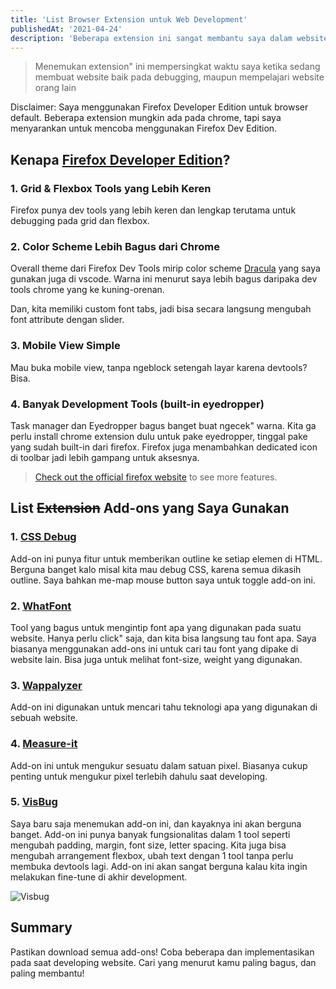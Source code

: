 ```yaml
---
title: 'List Browser Extension untuk Web Development'
publishedAt: '2021-04-24'
description: 'Beberapa extension ini sangat membantu saya dalam website development terutama nomor 1 & 5. Wajib dicoba!'
---
```


> Menemukan extension" ini mempersingkat waktu saya ketika sedang membuat website baik pada debugging, maupun mempelajari website orang lain

Disclaimer: Saya menggunakan Firefox Developer Edition untuk browser default. Beberapa extension mungkin ada pada chrome, tapi saya menyarankan untuk mencoba menggunakan Firefox Dev Edition.

## Kenapa [Firefox Developer Edition](https://www.mozilla.org/en-US/firefox/developer/)?

### 1. Grid & Flexbox Tools yang Lebih Keren

Firefox punya dev tools yang lebih keren dan lengkap terutama untuk debugging pada grid dan flexbox.

<CloudinaryImg
  className='bg-gray-500'
  publicId='theodorusclarence/blogs/my-addons/ff-1_nd3fc8.png'
  alt='Grid Tools'
  width={1440}
  height={714}
/>

### 2. Color Scheme Lebih Bagus dari Chrome

Overall theme dari Firefox Dev Tools mirip color scheme [Dracula](https://draculatheme.com/) yang saya gunakan juga di vscode. Warna ini menurut saya lebih bagus daripaka dev tools chrome yang ke kuning-orenan.

<CloudinaryImg
  className='bg-gray-500'
  publicId='theodorusclarence/blogs/my-addons/ff-2_wpx1cw.png'
  alt='Color Scheme'
  width={1440}
  height={489}
/>

Dan, kita memiliki custom font tabs, jadi bisa secara langsung mengubah font attribute dengan slider.

### 3. Mobile View Simple

Mau buka mobile view, tanpa ngeblock setengah layar karena devtools? Bisa.

<CloudinaryImg
  className='bg-gray-500'
  publicId='theodorusclarence/blogs/my-addons/ff-3_tvikoi.png'
  alt='Mobile View'
  width={1440}
  height={880}
/>

### 4. Banyak Development Tools (built-in eyedropper)

Task manager dan Eyedropper bagus banget buat ngecek" warna. Kita ga perlu install chrome extension dulu untuk pake eyedropper, tinggal pake yang sudah built-in dari firefox. Firefox juga menambahkan dedicated icon di toolbar jadi lebih gampang untuk aksesnya.

<figure className='mx-auto' style={{ width: 321 }}>
  <CloudinaryImg
    className='bg-gray-500'
    publicId='theodorusclarence/blogs/my-addons/ff-4_agrjkt.png'
    alt='Eye dropper'
    width={321}
    height={382}
  />
</figure>

> [Check out the official firefox website](https://www.mozilla.org/en-US/firefox/developer/) to see more features.

## List ~~Extension~~ Add-ons yang Saya Gunakan

### 1. [CSS Debug](https://addons.mozilla.org/en-US/firefox/addon/pranay-joshi/)

Add-on ini punya fitur untuk memberikan outline ke setiap elemen di HTML. Berguna banget kalo misal kita mau debug CSS, karena semua dikasih outline. Saya bahkan me-map mouse button saya untuk toggle add-on ini.

<CloudinaryImg
  className='bg-gray-500'
  publicId='theodorusclarence/blogs/my-addons/css-debug_u7pcb0.png'
  alt='CSS Debug'
  width={1440}
  height={764}
/>

### 2. [WhatFont](https://addons.mozilla.org/en-US/firefox/addon/zjm-whatfont/)

Tool yang bagus untuk mengintip font apa yang digunakan pada suatu website. Hanya perlu click" saja, dan kita bisa langsung tau font apa. Saya biasanya menggunakan add-ons ini untuk cari tau font yang dipake di website lain. Bisa juga untuk melihat font-size, weight yang digunakan.

<CloudinaryImg
  className='bg-gray-500'
  publicId='theodorusclarence/blogs/my-addons/whatfont_qkg97o.png'
  alt='What Font'
  width={1440}
  height={764}
/>

### 3. [Wappalyzer](https://addons.mozilla.org/en-US/firefox/addon/wappalyzer/)

Add-on ini digunakan untuk mencari tahu teknologi apa yang digunakan di sebuah website.

<CloudinaryImg
  className='bg-gray-500'
  publicId='theodorusclarence/blogs/my-addons/wappalyzer_ttsbiv.png'
  alt='Wappalyzer'
  width={1070}
  height={563}
/>

### 4. [Measure-it](https://addons.mozilla.org/en-US/firefox/addon/measure-it/?utm_source=addons.mozilla.org&utm_medium=referral&utm_content=search)

Add-on ini untuk mengukur sesuatu dalam satuan pixel. Biasanya cukup penting untuk mengukur pixel terlebih dahulu saat developing.

<CloudinaryImg
  className='bg-gray-500'
  publicId='theodorusclarence/blogs/my-addons/measure-it_wr16gb.png'
  alt='Measure It'
  width={1440}
  height={764}
/>

### 5. [VisBug](https://addons.mozilla.org/en-US/firefox/addon/visbug/)

Saya baru saja menemukan add-on ini, dan kayaknya ini akan berguna banget. Add-on ini punya banyak fungsionalitas dalam 1 tool seperti mengubah padding, margin, font size, letter spacing. Kita juga bisa mengubah arrangement flexbox, ubah text dengan 1 tool tanpa perlu membuka devtools lagi. Add-on ini akan sangat berguna kalau kita ingin melakukan fine-tune di akhir development.

<img
  className='mx-auto w-full'
  src='/images/blogs/my-addons/visbug.gif'
  alt='Visbug'
/>

## Summary

Pastikan download semua add-ons! Coba beberapa dan implementasikan pada saat developing website. Cari yang menurut kamu paling bagus, dan paling membantu!

